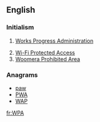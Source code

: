 {{Wikipedia|WPA}}
==English==

===Initialism===
{{rfc-header|Initialism}}
{{head|en|initialism}}
# {{context|US|lang=en}} [[w:Works Progress Administration|Works Progress Administration]]
# [[w:Wi-Fi Protected Access|Wi-Fi Protected Access]]
# [[w:Woomera Prohibited Area|Woomera Prohibited Area]]

===Anagrams===
* [[paw#English|paw]]
* [[PWA#English|PWA]]
* [[WAP#English|WAP]]

[[fr:WPA]]